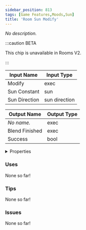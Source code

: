 ```yaml
---
sidebar_position: 813
tags: [Game Features,Moods,Sun]
title: 'Room Sun Modify'
---
```


*No description.*



:::caution BETA

This chip is unavailable in Rooms V2.

:::


<EsbSvg />

| Input Name | Input Type |
|-----------|-----------|
| Modify | exec |
| Sun Constant | sun |
| Sun Direction | sun direction |

| Output Name | Output Type |
|-----------|-----------|
| *No name.* | exec |
| Blend Finished | exec |
| Success | bool |


<details>
  <summary>Properties</summary>
  <div>
    <div>
    <table>
      <thead>
        <tr>
          <th>Is beta required?</th>
          <th>❌</th>
        </tr>
        <tr>
          <th>Is this chip a trolling risk?</th>
          <th>❌</th>
        </tr>
        <tr>
          <th>Is this chip a role assignment risk?</th>
          <th>❌</th>
        </tr>
        <tr>
          <th>Chip UUID</th>
          <th>884408a8-5884-41e4-9399-1b0ef5d353e0</th>
        </tr>
      </thead>
    </table>
    </div>
  </div>
</details>

### Uses

None so far!

### Tips

None so far!

### Issues

None so far!